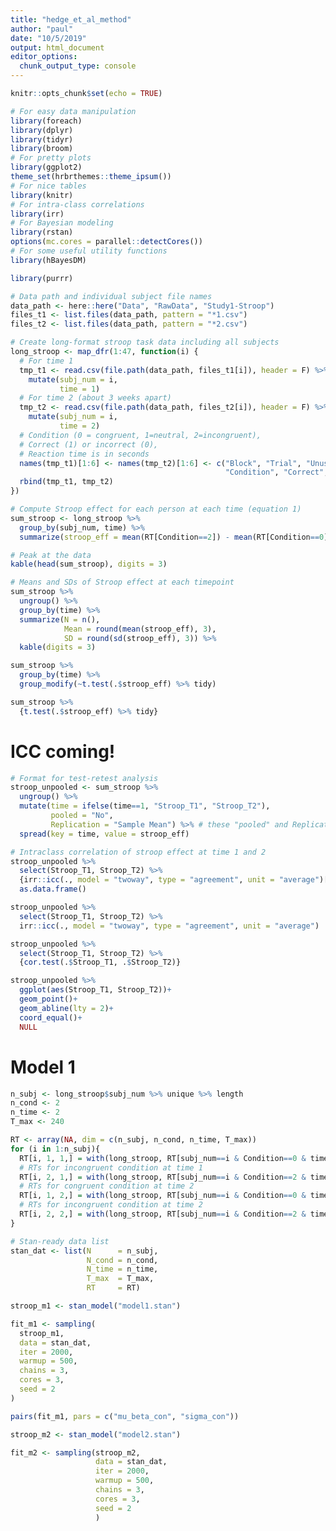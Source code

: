 ```yaml
---
title: "hedge_et_al_method"
author: "paul"
date: "10/5/2019"
output: html_document
editor_options: 
  chunk_output_type: console
---
```


```r
knitr::opts_chunk$set(echo = TRUE)

# For easy data manipulation
library(foreach)
library(dplyr)
library(tidyr)
library(broom)
# For pretty plots
library(ggplot2)
theme_set(hrbrthemes::theme_ipsum())
# For nice tables
library(knitr)
# For intra-class correlations
library(irr)
# For Bayesian modeling
library(rstan)
options(mc.cores = parallel::detectCores())
# For some useful utility functions
library(hBayesDM)

library(purrr)
```

```r
# Data path and individual subject file names
data_path <- here::here("Data", "RawData", "Study1-Stroop")
files_t1 <- list.files(data_path, pattern = "*1.csv")
files_t2 <- list.files(data_path, pattern = "*2.csv")

# Create long-format stroop task data including all subjects
long_stroop <- map_dfr(1:47, function(i) {
  # For time 1
  tmp_t1 <- read.csv(file.path(data_path, files_t1[i]), header = F) %>%
    mutate(subj_num = i,
           time = 1)
  # For time 2 (about 3 weeks apart)
  tmp_t2 <- read.csv(file.path(data_path, files_t2[i]), header = F) %>%
    mutate(subj_num = i,
           time = 2)
  # Condition (0 = congruent, 1=neutral, 2=incongruent), 
  # Correct (1) or incorrect (0), 
  # Reaction time is in seconds
  names(tmp_t1)[1:6] <- names(tmp_t2)[1:6] <- c("Block", "Trial", "Unused", 
                                                "Condition", "Correct", "RT")
  rbind(tmp_t1, tmp_t2)
})

# Compute Stroop effect for each person at each time (equation 1)
sum_stroop <- long_stroop %>%
  group_by(subj_num, time) %>%
  summarize(stroop_eff = mean(RT[Condition==2]) - mean(RT[Condition==0]))

# Peak at the data
kable(head(sum_stroop), digits = 3)
```
```r
# Means and SDs of Stroop effect at each timepoint
sum_stroop %>%
  ungroup() %>%
  group_by(time) %>%
  summarize(N = n(),
            Mean = round(mean(stroop_eff), 3),
            SD = round(sd(stroop_eff), 3)) %>%
  kable(digits = 3)
```
```r
sum_stroop %>% 
  group_by(time) %>% 
  group_modify(~t.test(.$stroop_eff) %>% tidy) 
```
```r
sum_stroop %>% 
  {t.test(.$stroop_eff) %>% tidy}
```
# ICC coming!
```r
# Format for test-retest analysis
stroop_unpooled <- sum_stroop %>%
  ungroup() %>%
  mutate(time = ifelse(time==1, "Stroop_T1", "Stroop_T2"),
         pooled = "No", 
         Replication = "Sample Mean") %>% # these "pooled" and Replication variables will come in later
  spread(key = time, value = stroop_eff)

# Intraclass correlation of stroop effect at time 1 and 2
stroop_unpooled %>%
  select(Stroop_T1, Stroop_T2) %>%
  {irr::icc(., model = "twoway", type = "agreement", unit = "average")[c(1, 7:15)]} %>%
  as.data.frame() 
```
```r
stroop_unpooled %>%
  select(Stroop_T1, Stroop_T2) %>%
  irr::icc(., model = "twoway", type = "agreement", unit = "average")
```
```r
stroop_unpooled %>%
  select(Stroop_T1, Stroop_T2) %>%
  {cor.test(.$Stroop_T1, .$Stroop_T2)}
```

```r
stroop_unpooled %>% 
  ggplot(aes(Stroop_T1, Stroop_T2))+
  geom_point()+
  geom_abline(lty = 2)+
  coord_equal()+
  NULL
```

# Model 1
```r
n_subj <- long_stroop$subj_num %>% unique %>% length
n_cond <- 2
n_time <- 2
T_max <- 240

RT <- array(NA, dim = c(n_subj, n_cond, n_time, T_max))
for (i in 1:n_subj){
  RT[i, 1, 1,] = with(long_stroop, RT[subj_num==i & Condition==0 & time==1])
  # RTs for incongruent condition at time 1
  RT[i, 2, 1,] = with(long_stroop, RT[subj_num==i & Condition==2 & time==1])
  # RTs for congruent condition at time 2
  RT[i, 1, 2,] = with(long_stroop, RT[subj_num==i & Condition==0 & time==2])
  # RTs for incongruent condition at time 2
  RT[i, 2, 2,] = with(long_stroop, RT[subj_num==i & Condition==2 & time==2])
}
```
```r
# Stan-ready data list
stan_dat <- list(N      = n_subj,
                 N_cond = n_cond,
                 N_time = n_time,
                 T_max  = T_max,
                 RT     = RT)
```
```r
stroop_m1 <- stan_model("model1.stan")

```
```r
fit_m1 <- sampling(
  stroop_m1,
  data = stan_dat,
  iter = 2000,
  warmup = 500,
  chains = 3,
  cores = 3,
  seed = 2
)

```


```r
pairs(fit_m1, pars = c("mu_beta_con", "sigma_con"))
```
```r
stroop_m2 <- stan_model("model2.stan")
```
```r
fit_m2 <- sampling(stroop_m2,
                   data = stan_dat,
                   iter = 2000,
                   warmup = 500,
                   chains = 3,
                   cores = 3,
                   seed = 2
                   )
```


